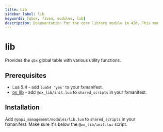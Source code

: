 ```yaml
---
title: Lib
sidebar_label: lib
keywords: [qbox, fivem, modules, lib]
description: Documentation for the core library module in 420. This module provides the global qbx table with utility functions for string manipulation, math operations, table handling, and vehicle-related functionality used across resources.
---
```


# lib

Provides the `qbx` global table with various utility functions.

## Prerequisites

- Lua 5.4 - add `lua54 'yes'` to your fxmanifest.
- [ox_lib](https://coxdocs.dev/ox_lib) - add `@ox_lib/init.lua` to `shared_scripts` in your fxmanifest.

## Installation

Add `@papi_management/modules/lib.lua` to `shared_scripts` in your fxmanifest. Make sure it's below the `@ox_lib/init.lua` script.